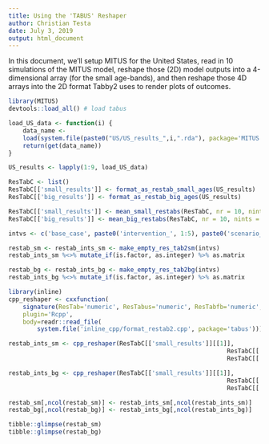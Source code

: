 ```yaml
---
title: Using the 'TABUS' Reshaper
author: Christian Testa
date: July 3, 2019
output: html_document
---
```


In this document, we'll setup MITUS for the United States, read in 10
simulations of the MITUS model, reshape those (2D) model outputs into a
4-dimensional array (for the small age-bands), and then reshape those 4D
arrays into the 2D format Tabby2 uses to render plots of outcomes.

```r
library(MITUS)
devtools::load_all() # load tabus
```

```r
load_US_data <- function(i) {
	data_name <- 
    load(system.file(paste0("US/US_results_",i,".rda"), package='MITUS'))
	return(get(data_name))
}

US_results <- lapply(1:9, load_US_data)
```

```r
ResTabC <- list()
ResTabC[['small_results']] <- format_as_restab_small_ages(US_results)
ResTabC[['big_results']] <- format_as_restab_big_ages(US_results)
```

```r
ResTabC[['small_results']] <- mean_small_restabs(ResTabC, nr = 10, nints = 9)
ResTabC[['big_results']] <- mean_big_restabs(ResTabC, nr = 10, nints = 9)
```

```r
intvs <- c('base_case', paste0('intervention_', 1:5), paste0('scenario_', 1:3))

restab_sm <- restab_ints_sm <- make_empty_res_tab2sm(intvs)
restab_ints_sm %<>% mutate_if(is.factor, as.integer) %>% as.matrix

restab_bg <- restab_ints_bg <- make_empty_res_tab2bg(intvs)
restab_ints_bg %<>% mutate_if(is.factor, as.integer) %>% as.matrix
```

```r
library(inline)
cpp_reshaper <- cxxfunction(
	signature(ResTab='numeric', ResTabus='numeric', ResTabfb='numeric', res_tab2 = 'numeric'),
	plugin='Rcpp',
	body=readr::read_file(
		system.file('inline_cpp/format_restab2.cpp', package='tabus')))
```

```r
restab_ints_sm <- cpp_reshaper(ResTabC[['small_results']][[1]],
															 ResTabC[['small_results']][[2]],
															 ResTabC[['small_results']][[3]], restab_ints_sm)

restab_ints_bg <- cpp_reshaper(ResTabC[['small_results']][[1]],
															 ResTabC[['small_results']][[2]],
															 ResTabC[['small_results']][[3]], restab_ints_bg)
```

```r
restab_sm[,ncol(restab_sm)] <- restab_ints_sm[,ncol(restab_ints_sm)]
restab_bg[,ncol(restab_bg)] <- restab_ints_bg[,ncol(restab_ints_bg)]
```

```r
tibble::glimpse(restab_sm)
tibble::glimpse(restab_bg)
```



